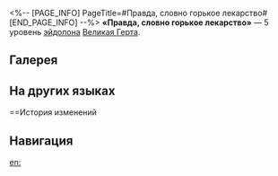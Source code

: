 <%-- [PAGE_INFO]
PageTitle=#Правда, словно горькое лекарство#
[END_PAGE_INFO] --%>
{{Эйдолон Инфобокс
|Название         = Правда, словно горькое лекарство
|Изображение      = Эйдолон Правда, словно горькое лекарство.png
|Персонаж         = Великая Герта
|Уровень          = 5
|Длительность     = 
|Описание         = Уровень сверхспособности повышается на 2, максимальный уровень - 15. Уровень базовой атаки повышается на 1, максимальный уровень - 10.
|Свойство1        = 
|Масштабирование1 = 
}}
'''«Правда, словно горькое лекарство»''' — 5 уровень [[эйдолон]]а [[Великая Герта]].

==Галерея==
{{Галерея|position=left|captionalign=center
|Персонаж Великая Герта Эйдолон 5.png|Осколок Эйдолона
}}

==На других языках==
{{На других языках
|en   = Bitter Pill of Truth
|zhs  = 苦药似的真理
|zht  = 苦藥似的真理
|ja   = {{Rubi|真実|しんじつ}}は
{{Rubi|良薬|りょうやく}}のように{{Rubi|苦|にが}}い
|ko   = 쓴 약 같은 진리
|es   = Las verdades duelen
|fr   = Pilule de vérité amère
|ru   = Правда, словно горькое лекарство
|th   = Bitter Pill of Truth
|vi   = Chân Lý Như Thuốc Đắng
|de   = Wahrheit, bitter wie Medizin
|id   = Bitter Pill of Truth
|pt   = A Amarga Pílula da Verdade
}}

==История изменений
{{История изменений|3.5}}

==Навигация==
{{Навык Навбокс|Великая Герта}}

[[en:]]